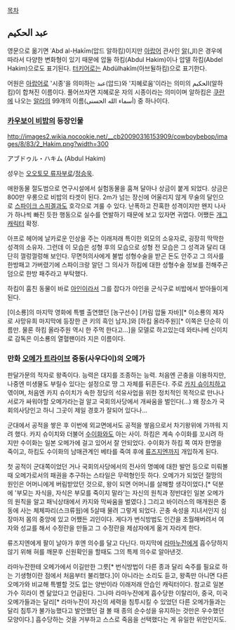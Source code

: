 [[목차]]
== عبد الحكيم ==
영문으로 옮기면 ʿAbd al-Ḥakīm(압드 알하킴)이지만 [[아랍어]] 관사인 [[알]](ال)은 경우에 따라서 다양한 변화형이 있기 때문에 압둘 하킴(Abdul Hakim)이나 압델 하킴(Abdel Hakim)으로도 표기된다. [[터키어]]로는 Abdülhakîm(아브뒬하킴)으로 표기한다. 

어원은 [[아랍어]]로 '시종'을 의미하는 عبد(압드)와 '지혜로움'이라는 의미의 الحكيم(알하킴)이 합쳐진 이름이다. 풀어쓰자면 지혜로운 자의 시종이라는 의미이며 알하킴은 [[쿠란]]에 나오는 [[알라]]의 99개의 이름(أسماء الله الحسنى‎) 중 하나이다. 

=== [[카우보이 비밥]]의 등장인물 ===
http://images2.wikia.nocookie.net/__cb20090316153909/cowboybebop/images/8/83/2_Hakim.png?width=300

アブドゥル・ハキム (Abdul Hakim)

성우는 [[오오토모 류자부로]]/[[정승욱]].

애완동물 절도범으로 연구시설에서 실험동물을 훔쳐 달아나 상금이 붙게 되었다. 상금은 800만 우롱으로 비밥의 타겟이 된다. 2m가 넘는 장신에 어울리지 않게 무술의 달인으로 [[스파이크 스피겔]]과도 호각으로 겨룰 수 있다. 난폭하고 잔혹한 성격이지만 왠지 나사가 하나씩 빠진 듯한 행동으로 실수를 연발하기 때문에 보고 있자면 귀엽다. 어쨌든 [[개그 캐릭터]] 확정.

아프로 헤어에 날카로운 인상을 주는 이래저래 특이한 외모의 소유자로, 굉장히 딱딱한 성격의 소유자. 그런데 이 모습은 성형 후의 모습으로 성형 전 모습은 그 성격과 달리 대단히 껄렁껄렁해 보인다. 무면허의사에게 불법 성형수술을 받곤 돈도 안주고  그 의사를 한방패고 가버렸기에 스파이크랑 알던 그 의사가 하킴에 대한 성형수술 정보를 전해주곤 덤으로 한방 패주라고 부탁했다.

하킴이 훔친 동물이 바로 [[아인]]이라서 그를 잡다가 아인을 군식구로 비밥에서 받아들이게 된다.

[이소룡]의 마지막 영화에 특별 출연했던 [농구선수] [카림 압둘 자바][* 이소룡의 제자로 사망유희 마지막에 등장한 큰 키의 흑인 남자.]와 [하킴 올라주원][* 이쪽은 단순히 이름만. 물론 하킴 올라주원 역시 한 주먹 한다고...]을 모델로 하고있는데 와타나베 신이치로 감독은 이소룡의 열혈팬이라 지은 이름이다.

=== 만화 [[오메가 트라이브]] 중동(사우다이)의 오메가 ===
판달가문의 적자로 왕족이다. 능력은 대지를 조종하는 능력. 처음엔 곤충을 이용하지만, 나중엔 미생물도 부릴수 있다는 설정으로 땅 그 자체를 뒤흔든다. 주로 [[카지 슈이치]]하고 엮이며, 처음엔 카지 슈이치가 속한 정당의 석유사업을 위한 정치적인 목적으로 만나나 서로가 싸워야할 오메가라는걸 알고 국회의사당에서 개싸움을 벌인다(...) 왜 장소가 국회의사당인고 하니 그곳이 제일 경호가 잘되어 있다나...

군대에서 공적을 쌓은 후 이번에 외교면에서도 공적을 쌓음으로서 차기왕위에 가까워 지려 했다. 카지 슈이치와 더불어 [[수이화]]와도 아는 사이. 하킴은 계속 수이화를 꼬시려 하지만 수이화는 일본 오메가에 걸고 있어서 잘 안되었다. 수이화가 하킴 쪽 여자 한명을 죽이고, 하킴도 수이화의 남매관계인 베타를 죽여 후에 [[류즈지엔]]까지 개입하게 된다.

첫 공적이 군대쪽이었던 거나 국회의사당에서의 전사의 명예에 대한 발언 등으로 미뤄볼 때 오메가로서의 패권을 추구하는 스타일은 무력형인듯 하다. 오메가가 되었던 절망의 원인은 어머니에게 버림받았던 것으로, 왕이 되면 어머니를 살해할 생각이었다.[* 덕분에 '부모는 자식을, 자식은 부모를 죽이지 말라'는 자신의 원칙과 정반대인 일본 오메가의 원칙을 알고 패닉상태에서 카지와 막싸움을 벌였다.] 그리고 바이러스의 매개원은 중동에 사는 체체파리(스크류웜)에 5살때 물려 그렇게 되었다. 곤충 속성을 지녀서인지 심장마저 몸의 중앙에 있고 어쨌든 괴인이다. 게다가 번식방법도 인간을 초월해버려서 여자와 성교를 해서 수정란을 만들고 그 수정란을 제삼자에게 옮겨 자라게 한다. 

류즈지엔에게 팔이 날아가 후엔 의수를 달고 다닌다. 마지막에 [[라마누잔]]에게 흡수당하지 않기 위해 혀를 깨문후 신원확인을 할때도 그의 특제 의수로 알아낸것.

라마누잔한테 오메가에서 이길만한 그릇[* 번식방법이 다른 종과 달리 숙주를 필요로 하는 기생형이란 점에서 처음부터 불리했다.]이 아니라는 소리도 듣고, 왕족만 아니면 다른 오메가와 비교해 특별할 것도 없는 양반이라 이래저래 안습인 캐릭터이다. 참고로 일본 가수 히라이 켄 닮았다고 언급된다. 그나마 라마누잔에게 흡수당한 이탈리아, 중국, 미국 오메가들과는 달리[* 라마누잔이 자신의 세력을 침투시킬 수 있었던 다른 오메가들과는 달리 침투가 불가능했다고 발언했던 걸 볼 때 종의 순수성을 유지하는 것만은 우수했던 모양이다.] 흡수당하는 것을 거부하고 스스로 죽음을 선택했다는 게 유일한 위안인지도.
